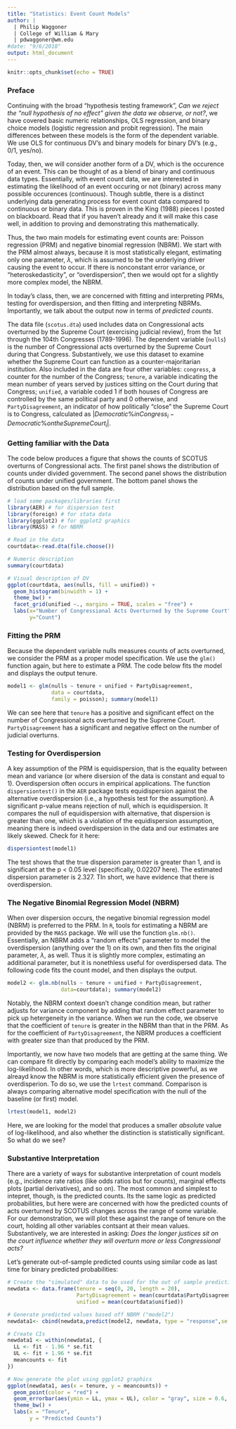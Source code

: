 ```yaml
---
title: "Statistics: Event Count Models"
author: | 
  | Philip Waggoner
  | College of William & Mary
  | pdwaggoner@wm.edu
#date: "9/6/2018"
output: html_document
---
```


```r
knitr::opts_chunk$set(echo = TRUE)
```

### Preface

Continuing with the broad "hypothesis testing framework", _Can we reject the "null hypothesis of no effect" given the data we observe, or not?_, we have covered basic numeric relationships, OLS regression, and binary choice models (logistic regression and probit regression). The main differences between these models is the form of the dependent variable. We use OLS for continuous DV's and binary models for binary DV's (e.g., 0/1, yes/no). 

Today, then, we will consider another form of a DV, which is the occurence of an event. This can be thought of as a blend of binary and continuous data types. Essentially, with event count data, we are interested in estimating the likelihood of an event occuring or not (binary) across many possible occurences (continuous). Though subtle, there is a distinct underlying data generating process for event count data compared to continuous or binary data. This is proven in the King (1988) pieces I posted on blackboard. Read that if you haven't already and it will make this case well, in addition to proving and demonstrating this mathematically. 

Thus, the two main models for estimating event counts are: Poisson regression (PRM) and negative binomial regression (NBRM). We start with the PRM almost always, because it is most statistically elegant, estimating only one parameter, $\lambda$, which is assumed to be the underlying driver causing the event to occur. If there is nonconstant error variance, or "heteroskedasticity", or "overdispersion", then we would opt for a slightly more complex model, the NBRM.

In today's class, then, we are concerned with fitting and interpreting PRMs, testing for overdispersion, and then fitting and interpreting NBRMs. Importantly, we talk about the output now in terms of _predicted counts_. 

The data file (`scotus.dta`) used includes data on Congressional acts overturned by the Supreme Court (exercising judicial review), from the 1st through the 104th Congresses (1789-1996). The dependent variable (`nulls`) is the number of Congressional acts overturned by the Supreme Court during that Congress. Substantively, we use this dataset to examine whether the Supreme Court can function as a counter-majoritarian institution. Also included in the data are four other variables: `congress`, a counter for the number of the Congress; `tenure`, a variable indicating the mean number of years served by justices sitting on the Court during that Congress; `unified`, a variable coded 1 if both houses of Congress are controlled by the same political party and 0 otherwise, and `PartyDisagreement`, an indicator of how politically "close" the Supreme Court is to Congress, calculated as $|Democratic \% in Congress_i − Democratic \% on the Supreme Court_i|$.

### Getting familiar with the Data

The code below produces a figure that shows the counts of SCOTUS overturns of Congressional acts. The first panel shows the distribution of counts under divided government. The second panel shows the distribution of counts under unified government. The bottom panel shows the distribution based on the full sample.

```R
# load some packages/libraries first
library(AER) # for dispersion test
library(foreign) # for stata data
library(ggplot2) # for ggplot2 graphics
library(MASS) # for NBRM

# Read in the data
courtdata<-read.dta(file.choose())

# Numeric description
summary(courtdata)

# Visual description of DV
ggplot(courtdata, aes(nulls, fill = unified)) + 
  geom_histogram(binwidth = 1) +
  theme_bw() +
  facet_grid(unified ~., margins = TRUE, scales = "free") +
  labs(x="Number of Congressional Acts Overturned by the Supreme Court",
       y="Count")
```

### Fitting the PRM

Because the dependent variable nulls measures counts of acts overturned, we consider the PRM as a proper model specification. We use the `glm()` function again, but here to estimate a PRM. The code below fits the model and displays the output tenure.

```R
model1 <- glm(nulls ~ tenure + unified + PartyDisagreement, 
              data = courtdata, 
              family = poisson); summary(model1)
```

We can see here that `tenure` has a positive and significant effect on the number of Congressional acts overturned by the Supreme Court. `PartyDisagreement` has a significant and negative effect on the number of judicial overturns.

### Testing for Overdispersion

A key assumption of the PRM is equidispersion, that is the equality between mean and variance (or where disersion of the data is constant and equal to 1). Overdispersion often occurs in empirical applications. The function `dispersiontest()` in the `AER` package tests equidispersion against the alternative overdispersion (i.e., a hypothesis test for the assumption). A significant p-value means rejection of null, which is equidispersion. It compares the null of equidispersion with alternative, that dispersion is greater than one, which is a violation of the equidispersion assumption, meaning there is indeed overdispersion in the data and our estimates are likely skewed. Check for it here:
  
```R
dispersiontest(model1)
```

The test shows that the true dispersion parameter is greater than 1, and is significant at the p < 0.05 level (specifically, 0.02207 here). The estimated dispersion parameter is 2.327. TIn short, we have evidence that there is overdispersion.

### The Negative Binomial Regression Model (NBRM)

When over dispersion occurs, the negative binomial regression model (NBRM) is preferred to the PRM. In `R`, tools for estimating a NBRM are provided by the `MASS` package. We will use the function `glm.nb()`. Essentially, an NBRM adds a "random effects" parameter to model the overdispersion (anything over the 1) on its own, and then fits the original parameter, $\lambda$, as well. Thus it is slightly more complex, estimating an additional parameter, but it is nonethless useful for overdispersed data. The following code fits the count model, and then displays the output.

```R
model2 <- glm.nb(nulls ~ tenure + unified + PartyDisagreement, 
                 data=courtdata); summary(model2)
```

Notably, the NBRM context doesn't change condition mean, but rather adjusts for variance component by adding that random effect parameter to pick up hetergeneity in the variance. When we run the code, we observe that the coefficient of `tenure` is greater in the NBRM than that in the PRM. As for the coefficient of `PartyDisagreement`, the NBRM produces a coefficient with greater size than that produced by the PRM.

Importantly, we now have two models that are getting at the same thing. We can compare fit directly by comparing each model's ability to maximize the log-likelihood. In other words, which is more descriptive powerful, as we alreayd know the NBRM is more statistically efficient given the presence of overdisperion. To do so, we use the `lrtest` command. Comparison is always comparing alternative model specification with the null of the baseline (or first) model.
  
```R
lrtest(model1, model2)  
```

Here, we are looking for the model that produces a smaller _absolute_ value of log-likelihood, and also whether the distinction is statistically significant. So what do we see?

### Substantive Interpretation

There are a variety of ways for substantive interpretation of count models (e.g., incidence rate ratios (like odds ratios but for counts), marginal effects plots (partial derivatives), and so on). The most common and simplest to intepret, though, is the predicted counts. Its the same logic as predicted probabilities, but here were are concerned with how the predicted counts of acts overturned by SCOTUS changes across the range of some variable. For our demonstration, we will plot these against the range of tenure on the court, holding all other variables contsant at their mean values. Substantively, we are interested in asking: _Does the longer justices sit on the court influence whether they will overturn more or less Congressional acts?_

Let's generate out-of-sample predicted counts using similar code as last time for binary predicted probabilities:

```R
# Create the "simulated" data to be used for the out of sample predictions
newdata <- data.frame(tenure = seq(0, 20, length = 20),
                      PartyDisagreement = mean(courtdata$PartyDisagreement),
                      unified = mean(courtdata$unified))

# Generate predicted values based off NBRM ("model2")
newdata1<- cbind(newdata,predict(model2, newdata, type = "response",se.fit=TRUE))

# Create CIs
newdata1 <- within(newdata1, {
  LL <- fit - 1.96 * se.fit
  UL <- fit + 1.96 * se.fit
  meancounts <- fit
})

# Now generate the plot using ggplot2 graphics
ggplot(newdata1, aes(x = tenure, y = meancounts)) +
  geom_point(color = "red") +
  geom_errorbar(aes(ymin = LL, ymax = UL), color = "gray", size = 0.6, width = 0.3) +
  theme_bw() +
  labs(x = "Tenure",
       y = "Predicted Counts")  
```